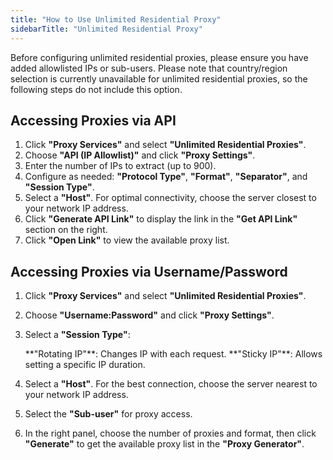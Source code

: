 ```yaml
---
title: "How to Use Unlimited Residential Proxy"
sidebarTitle: "Unlimited Residential Proxy"
---
```


Before configuring unlimited residential proxies, please ensure you have added allowlisted IPs or sub-users. Please note that country/region selection is currently unavailable for unlimited residential proxies, so the following steps do not include this option.

## **Accessing Proxies via API**

1. Click **"Proxy Services"** and select **"Unlimited Residential Proxies"**.
2. Choose **"API (IP Allowlist)"** and click **"Proxy Settings"**.
3. Enter the number of IPs to extract (up to 900).
4. Configure as needed: **"Protocol Type"**, **"Format"**, **"Separator"**, and **"Session Type"**.
5. Select a **"Host"**. For optimal connectivity, choose the server closest to your network IP address.
6. Click **"Generate API Link"** to display the link in the **"Get API Link"** section on the right.
7. Click **"Open Link"** to view the available proxy list.

## **Accessing Proxies via Username/Password**

1. Click **"Proxy Services"** and select **"Unlimited Residential Proxies"**.
2. Choose **"Username:Password"** and click **"Proxy Settings"**.
3. Select a **"Session Type"**:

   <Check>
     **"Rotating IP"**: Changes IP with each request.
   </Check>
   <Check>
     **"Sticky IP"**: Allows setting a specific IP duration.
   </Check>
4. Select a **"Host"**. For the best connection, choose the server nearest to your network IP address.
5. Select the **"Sub-user"** for proxy access.
6. In the right panel, choose the number of proxies and format, then click **"Generate"** to get the available proxy list in the **"Proxy Generator"**.